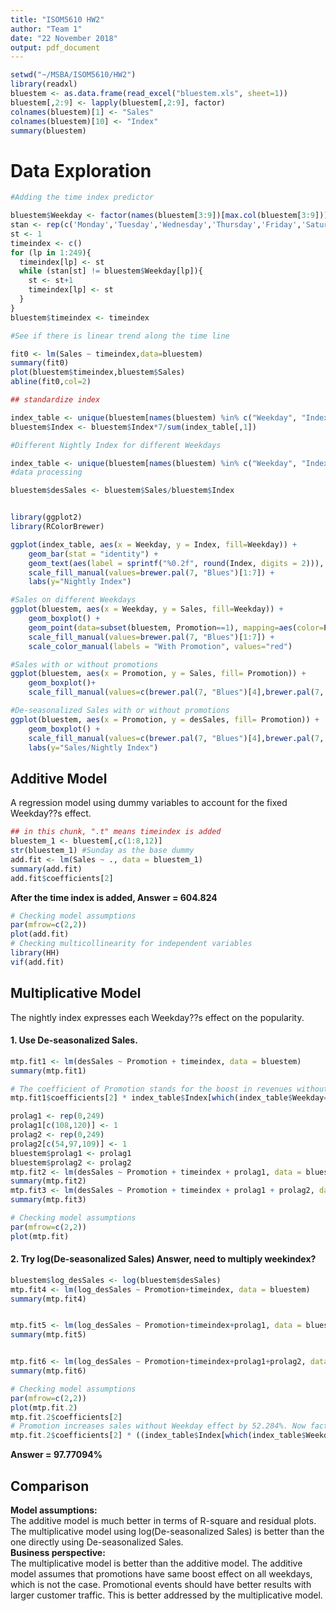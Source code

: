 ```yaml
---
title: "ISOM5610 HW2"
author: "Team 1"
date: "22 November 2018"
output: pdf_document
---
```


```r
setwd("~/MSBA/ISOM5610/HW2")
library(readxl)
bluestem <- as.data.frame(read_excel("bluestem.xls", sheet=1))
bluestem[,2:9] <- lapply(bluestem[,2:9], factor)
colnames(bluestem)[1] <- "Sales"
colnames(bluestem)[10] <- "Index"
summary(bluestem)
```

# Data Exploration

```r
#Adding the time index predictor

bluestem$Weekday <- factor(names(bluestem[3:9])[max.col(bluestem[3:9])], levels = c("Sunday", "Monday", "Tuesday", "Wednesday", "Thursday", "Friday", "Saturday"))
stan <- rep(c('Monday','Tuesday','Wednesday','Thursday','Friday','Saturday','Sunday'),50)
st <- 1
timeindex <- c()
for (lp in 1:249){
  timeindex[lp] <- st
  while (stan[st] != bluestem$Weekday[lp]){
    st <- st+1
    timeindex[lp] <- st
  }
}
bluestem$timeindex <- timeindex 

#See if there is linear trend along the time line

fit0 <- lm(Sales ~ timeindex,data=bluestem)
summary(fit0)
plot(bluestem$timeindex,bluestem$Sales)
abline(fit0,col=2)
```

```r
## standardize index

index_table <- unique(bluestem[names(bluestem) %in% c("Weekday", "Index")])
bluestem$Index <- bluestem$Index*7/sum(index_table[,1])
```


```r
#Different Nightly Index for different Weekdays

index_table <- unique(bluestem[names(bluestem) %in% c("Weekday", "Index")])
#data processing

bluestem$desSales <- bluestem$Sales/bluestem$Index


library(ggplot2)
library(RColorBrewer)

ggplot(index_table, aes(x = Weekday, y = Index, fill=Weekday)) + 
    geom_bar(stat = "identity") + 
    geom_text(aes(label = sprintf("%0.2f", round(Index, digits = 2))), vjust=-0.6) + 
    scale_fill_manual(values=brewer.pal(7, "Blues")[1:7]) +
    labs(y="Nightly Index")

#Sales on different Weekdays
ggplot(bluestem, aes(x = Weekday, y = Sales, fill=Weekday)) + 
    geom_boxplot() + 
    geom_point(data=subset(bluestem, Promotion==1), mapping=aes(color=Promotion), size=3) + 
    scale_fill_manual(values=brewer.pal(7, "Blues")[1:7]) + 
    scale_color_manual(labels = "With Promotion", values="red")

#Sales with or without promotions
ggplot(bluestem, aes(x = Promotion, y = Sales, fill= Promotion)) +
    geom_boxplot()+
    scale_fill_manual(values=c(brewer.pal(7, "Blues")[4],brewer.pal(7, "Reds")[4]))

#De-seasonalized Sales with or without promotions
ggplot(bluestem, aes(x = Promotion, y = desSales, fill= Promotion)) + 
    geom_boxplot() + 
    scale_fill_manual(values=c(brewer.pal(7, "Blues")[4],brewer.pal(7, "Reds")[4])) +
    labs(y="Sales/Nightly Index")
```

## Additive Model
A regression model using dummy variables to account for the fixed Weekday??s effect.

```r
## in this chunk, ".t" means timeindex is added
bluestem_1 <- bluestem[,c(1:8,12)]
str(bluestem_1) #Sunday as the base dummy
add.fit <- lm(Sales ~ ., data = bluestem_1)
summary(add.fit)
add.fit$coefficients[2]
```

**After the time index is added, Answer = 604.824**

```r
# Checking model assumptions
par(mfrow=c(2,2))
plot(add.fit)
# Checking multicollinearity for independent variables
library(HH)
vif(add.fit)
```

## Multiplicative Model
The nightly index expresses each Weekday??s effect on the popularity. 

#### 1. Use De-seasonalized Sales.

```r
mtp.fit1 <- lm(desSales ~ Promotion + timeindex, data = bluestem)
summary(mtp.fit1)

# The coefficient of Promotion stands for the boost in revenues without Weekday effect. Such boost would be amplified by the Nightly Index for Saturday.
mtp.fit1$coefficients[2] * index_table$Index[which(index_table$Weekday=="Saturday")]

```

```r
prolag1 <- rep(0,249)
prolag1[c(108,120)] <- 1
prolag2 <- rep(0,249)
prolag2[c(54,97,109)] <- 1
bluestem$prolag1 <- prolag1
bluestem$prolag2 <- prolag2
mtp.fit2 <- lm(desSales ~ Promotion + timeindex + prolag1, data = bluestem)
summary(mtp.fit2)
mtp.fit3 <- lm(desSales ~ Promotion + timeindex + prolag1 + prolag2, data = bluestem)
summary(mtp.fit3)
```


```r
# Checking model assumptions
par(mfrow=c(2,2))
plot(mtp.fit)
```

#### 2. Try log(De-seasonalized Sales)  Answer, need to multiply weekindex?

```r
bluestem$log_desSales <- log(bluestem$desSales)
mtp.fit4 <- lm(log_desSales ~ Promotion+timeindex, data = bluestem)
summary(mtp.fit4)


mtp.fit5 <- lm(log_desSales ~ Promotion+timeindex+prolag1, data = bluestem)
summary(mtp.fit5)


mtp.fit6 <- lm(log_desSales ~ Promotion+timeindex+prolag1+prolag2, data = bluestem)
summary(mtp.fit6)

# Checking model assumptions
par(mfrow=c(2,2))
plot(mtp.fit.2)
mtp.fit.2$coefficients[2]
# Promotion increases sales without Weekday effect by 52.284%. Now factor in the Saturday effect in terms of % increase:
mtp.fit.2$coefficients[2] * ((index_table$Index[which(index_table$Weekday=="Saturday")] - 1)/1)
```
**Answer = 97.77094%**

## Comparison

**Model assumptions:**  
The additive model is much better in terms of R-square and residual plots. The multiplicative model using log(De-seasonalized Sales) is better than the one directly using De-seasonalized Sales.  
**Business perspective:**   
The multiplicative model is better than the additive model. The additive model assumes that promotions have same boost effect on all weekdays, which is not the case. Promotional events should have better results with larger customer traffic. This is better addressed by the multiplicative model.
